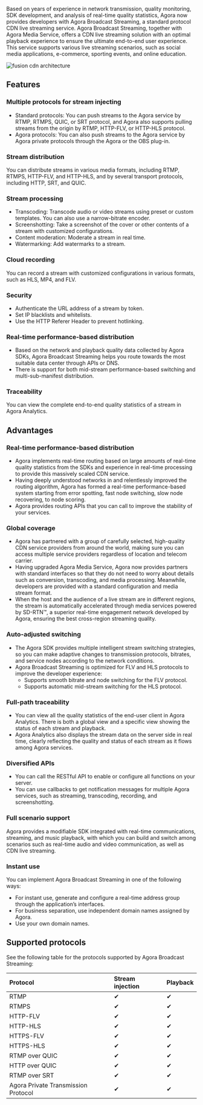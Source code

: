 
Based on years of experience in network transmission, quality monitoring, SDK development, and analysis of real-time quality statistics, Agora now provides developers with Agora Broadcast Streaming, a standard protocol CDN live streaming service. Agora Broadcast Streaming, together with Agora Media Service, offers a CDN live streaming solution with an optimal playback experience to ensure the ultimate end-to-end user experience. This service supports various live streaming scenarios, such as social media applications, e-commerce, sporting events, and online education.

![fusion cdn architecture](https://web-cdn.agora.io/docs-files/1632829757063)

## Features

### Multiple protocols for stream injecting

- Standard protocols: You can push streams to the Agora service by RTMP, RTMPS, QUIC, or SRT protocol, and Agora also supports pulling streams from the origin by RTMP, HTTP-FLV, or HTTP-HLS protocol.
- Agora protocols: You can also push streams to the Agora service by Agora private protocols through the Agora <Vg k="VSDK" /> or the OBS plug-in. 

### Stream distribution

You can distribute streams in various media formats, including RTMP, RTMPS, HTTP-FLV, and HTTP-HLS, and by several transport protocols, including HTTP, SRT, and QUIC.

### Stream processing

- Transcoding: Transcode audio or video streams using preset or custom templates. You can also use a narrow-bitrate encoder.
- Screenshotting: Take a screenshot of the cover or other contents of a stream with customized configurations.
- Content moderation: Moderate a stream in real time.
- Watermarking: Add watermarks to a stream.

### Cloud recording

You can record a stream with customized configurations in various formats, such as HLS, MP4, and FLV.

### Security

- Authenticate the URL address of a stream by token.
- Set IP blacklists and whitelists.
- Use the HTTP Referer Header to prevent hotlinking.

### Real-time performance-based distribution

- Based on the network and playback quality data collected by Agora SDKs, Agora Broadcast Streaming helps you route towards the most suitable data center through APIs or DNS.
- There is support for both mid-stream performance-based switching and multi-sub-manifest distribution.

### Traceability

You can view the complete end-to-end quality statistics of a stream in Agora Analytics.

## Advantages

### Real-time performance-based distribution

- Agora implements real-time routing based on large amounts of real-time quality statistics from the SDKs and experience in real-time processing to provide this massively scaled CDN service.
- Having deeply understood networks in <Vg k="VSDK" /> and relentlessly improved the routing algorithm, Agora has formed a real-time performance-based system starting from error spotting, fast node switching, slow node recovering, to node scoring. 
- Agora provides routing APIs that you can call to improve the stability of your services.

### Global coverage

- Agora has partnered with a group of carefully selected, high-quality CDN service providers from around the world, making sure you can access multiple service providers regardless of location and telecom carrier.
- Having upgraded Agora Media Service, Agora now provides partners with standard interfaces so that they do not need to worry about details such as conversion, transcoding, and media processing. Meanwhile, developers are provided with a standard configuration and media stream format.
- When the host and the audience of a live stream are in different regions, the stream is automatically accelerated through media services powered by SD-RTN™, a superior real-time engagement network developed by Agora, ensuring the best cross-region streaming quality.

### Auto-adjusted switching

- The Agora SDK provides multiple intelligent stream switching strategies, so you can make adaptive changes to transmission protocols, bitrates, and service nodes according to the network conditions.
- Agora Broadcast Streaming is optimized for FLV and HLS protocols to improve the developer experience:
  - Supports smooth bitrate and node switching for the FLV protocol.
  - Supports automatic mid-stream switching for the HLS protocol.

### Full-path traceability

- You can view all the quality statistics of the end-user client in Agora Analytics. There is both a global view and a specific view showing the status of each stream and playback.
- Agora Analytics also displays the stream data on the server side in real time, clearly reflecting the quality and status of each stream as it flows among Agora services.

### Diversified APIs

- You can call the RESTful API to enable or configure all functions on your server.
- You can use callbacks to get notification messages for multiple Agora services, such as streaming, transcoding, recording, and screenshotting.

### Full scenario support

Agora provides a modifiable SDK integrated with real-time communications, streaming, and music playback, with which you can build and switch among scenarios such as real-time audio and video communication, as well as CDN live streaming.

### Instant use

You can implement Agora Broadcast Streaming in one of the following ways:

- For instant use, generate and configure a real-time address group through the application’s interfaces.
- For business separation, use independent domain names assigned by Agora.
- Use your own domain names.

## Supported protocols

See the following table for the protocols supported by Agora Broadcast Streaming:

| Protocol                            | Stream injection | Playback |
| :---------------------------------- | :--------------- | :------- |
| RTMP                                | ✔                | ✔        |
| RTMPS                               | ✔                | ✔        |
| HTTP-FLV                            | ✔                | ✔        |
| HTTP-HLS                            | ✔                | ✔        |
| HTTPS-FLV                           | ✔                | ✔        |
| HTTPS-HLS                           | ✔                | ✔        |
| RTMP over QUIC                      | ✔                | ✔        |
| HTTP over QUIC                      | ✔                | ✔        |
| RTMP over SRT                       | ✔                | ✔        |
| Agora Private Transmission Protocol | ✔                | ✔        |